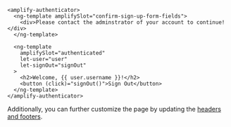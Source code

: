 ```html{2}
<amplify-authenticator>
  <ng-template amplifySlot="confirm-sign-up-form-fields">
    <div>Please contact the adminstrator of your account to continue!</div>
  </ng-template>

  <ng-template
    amplifySlot="authenticated"
    let-user="user"
    let-signOut="signOut"
  >
    <h2>Welcome, {{ user.username }}!</h2>
    <button (click)="signOut()">Sign Out</button>
  </ng-template>
</amplify-authenticator>
```

Additionally, you can further customize the page by updating the [headers and footers](http://localhost:5000/components/authenticator?platform=angular#headers--footers).
